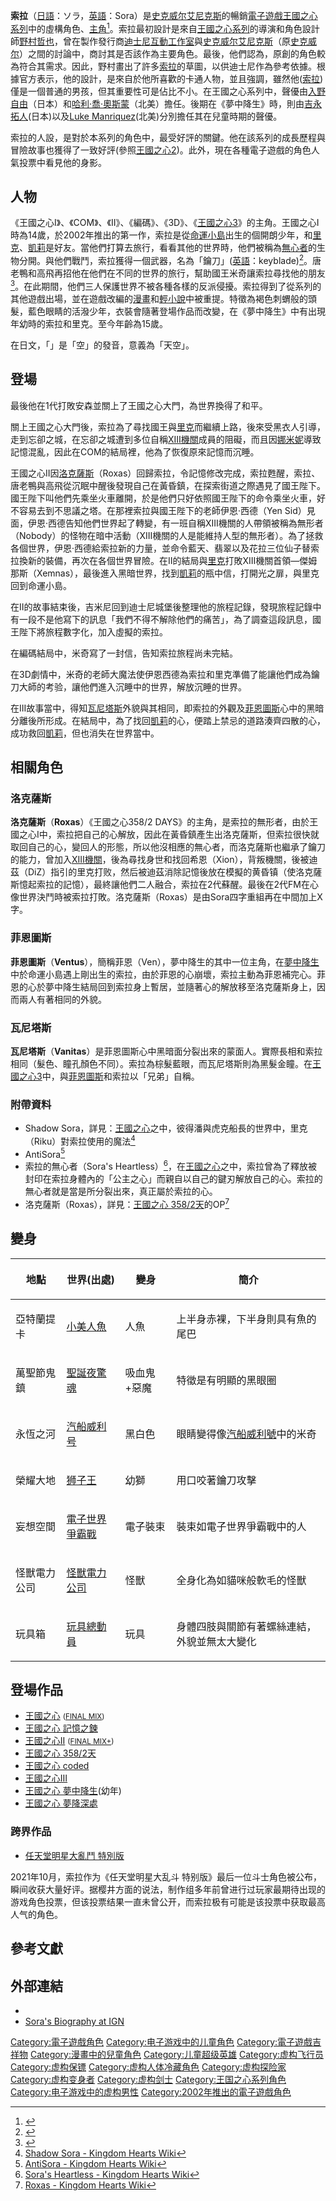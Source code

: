 {{Rough translation}}
{{noteTA
| G1=Games
| G2=Square Enix
| G3=Disney
}}
{{Infobox character
|name=索拉
|image=[[File:Sora_KHII_(Art).png|220px]]
|caption=索拉在《[[王國之心II|王國之心II]]》中的造型，藝術概念來自[[野村哲也|野村哲也]]
|series=[[王國之心系列|王國之心系列]]
|first=《[[王國之心|王國之心]]》（2002年）
|creator=[[野村哲也|野村哲也]]
|artist=野村哲也
|voice={{ubl
|'''日语：'''
|[[入野自由|入野自由]]<br/>吉永拓人（幼年）
|'''英语：'''
|[[哈利·喬·奧斯蒙|哈利·喬·奧斯蒙]]<br/>Luke Manriquez（幼年）
}}
|class = 鑰刃使者
|weapon=[[鑰刀|鑰刀]]
|home=命運之島
}}

'''索拉'''（[[日語|日語]]：ソラ，[[英語|英語]]：Sora）是[[史克威尔艾尼克斯|史克威尔艾尼克斯]]的暢銷[[電子遊戲|電子遊戲]][[王國之心系列|王國之心系列]]中的虛構角色、[[主角|主角]]<ref name="GS-CompanyLine">{{cite web|url=http://www.gamespot.com/ps2/adventure/kingdomhearts/news.html?sid=2761861|author=Gerstmann, Jeff|date=2001-05-17|publisher=[[GameSpot|GameSpot]]|title=E3 2001: Square announces Disney RPG for PS2|accessdate=2007-05-13|archive-date=2012-01-25|archive-url=https://www.webcitation.org/64xJkmmWf?url=http://www.gamespot.com/news/e3-2001-square-announces-disney-rpg-for-ps2-2761861|dead-url=no}}</ref>。索拉最初設計是來自[[王國之心系列|王國之心系列]]的導演和角色設計師[[野村哲也|野村哲也]]，曾在製作發行商[[迪士尼互動|迪士尼互動工作室]]與[[史克威尔艾尼克斯|史克威尔艾尼克斯]]（原[[史克威尔|史克威尔]]）之間的討論中，商討其是否該作為主要角色。最後，他們認為，原創的角色較為符合其需求。因此，野村畫出了許多[[索拉|索拉]]的草圖，以供迪士尼作為參考依據。根據官方表示，他的設計，是來自於他所喜歡的卡通人物，並且強調，雖然他([[索拉|索拉]])僅是一個普通的男孩，但其重要性可是佔比不小。在王國之心系列中，聲優由[[入野自由|入野自由]]（日本）和[[哈利·喬·奧斯蒙|哈利·喬·奧斯蒙]]（北美）擔任。後期在《夢中降生》時，則由[[吉永拓人|吉永拓人]](日本)以及[[Luke_Manriquez|Luke Manriquez]](北美)分別擔任其在兒童時期的聲優。

索拉的人設，是對於本系列的角色中，最受好評的關鍵。他在該系列的成長歷程與冒險故事也獲得了一致好評(參照[[王國之心2|王國之心2]])。此外，現在各種電子遊戲的角色人氣投票中看見他的身影。

== 人物 ==
《王國之心I》、《COM》、《II》、《編碼》、《3D》、《[[王國之心3|王國之心3]]》的主角。王國之心I時為14歲，於2002年推出的第一作，索拉是從[[王國之心世界列表|命運小島]]出生的個開朗少年，和[[里克_(王國之心)|里克]]、[[凱莉_(王國之心)|凱莉]]是好友。當他們打算去旅行，看看其他的世界時，他們被稱為[[無心者|無心者]]的生物分開。與他們戰鬥，索拉獲得一個武器，名為「鑰刀」([[英語|英語]]：keyblade)<ref>{{cite book |author=[[Square_Co.,_Ltd.|Square Co., Ltd.]] |year=2002 |title=Kingdom Hearts Instruction Booklet |publisher=Square Co., Ltd.}}</ref>。唐老鴨和高飛再招他在他們在不同的世界的旅行，幫助國王米奇讓索拉尋找他的朋友<ref>{{cite video game| title = Kingdom Hearts| developer = Square | publisher = Square Electronic Arts | date= 2002-11-15 |platform= PlayStation 2|quote='''King Mickey's Note:''' Donald, Sorry to rush off without sayin’ goodbye, but there’s big trouble brewin’. Not sure why, but the stars have been blinkin’ out, one by one. And that means disaster can’t be far behind. I hate to leave you all but I’ve gotta go check into it. There’s someone with a “key”—the key to our survival. So I need you and Goofy to find him, and stick with him. Got it? We need that key or we’re doomed! So go to Traverse Town and find Leon. He’ll point you in the right direction. P.S. Would ya apologize to Minnie for me? Thanks, pal.}}</ref>。在此期間，他們三人保護世界不被各種各樣的反派侵擾。索拉得到了從系列的其他遊戲出場，並在遊戲改編的[[漫畫|漫畫]]和[[輕小說|輕小說]]中被重提。特徵為褐色刺蝟般的頭髮，藍色眼睛的活潑少年，衣裝會隨著登場作品而改變，在《夢中降生》中有出現年幼時的索拉和里克。至今年齡為15歲。

在日文，「{{lang|ja|ソラ}}」是「空」的發音，意義為「天空」。

== 登場 ==
最後他在1代打敗安森並關上了王國之心大門，為世界換得了和平。

關上王國之心大門後，索拉為了尋找國王與[[里克_(王國之心)|里克]]而繼續上路，後來受黑衣人引導，走到忘卻之城，在忘卻之城遭到多位自稱[[XIII機關|XIII機關]]成員的阻礙，而且因[[娜米妮_(王國之心)|娜米妮]]導致記憶混亂，因此在COM的結局裡，他為了恢復原來記憶而沉睡。

王國之心II因[[洛克薩斯|洛克薩斯]]（Roxas）回歸索拉，令記憶修改完成，索拉甦醒，索拉、唐老鴨與高飛從沉眠中醒後發現自己在黃昏鎮，在探索街道之際遇見了國王陛下。國王陛下叫他們先乘坐火車離開，於是他們只好依照國王陛下的命令乘坐火車，好不容易去到不思議之塔。在那裡索拉與國王陛下的老師伊恩·西德（Yen Sid）見面，伊恩·西德告知他們世界起了轉變，有一班自稱XIII機關的人帶領被稱為無形者（Nobody）的怪物在暗中活動（XIII機關的人是能維持人型的無形者）。為了拯救各個世界，伊恩·西德給索拉新的力量，並命令藍天、翡翠以及花拉三位仙子替索拉換新的裝備，再次在各個世界冒險。在II的結局與[[里克_(王國之心)|里克]]打敗XIII機關首領—傑姆那斯（Xemnas），最後進入黑暗世界，找到[[凱莉|凱莉]]的瓶中信，打開光之扉，與里克回到命運小島。

在II的故事結束後，吉米尼回到迪士尼城堡後整理他的旅程記錄，發現旅程記錄中有一段不是他寫下的訊息「我們不得不解除他們的痛苦」，為了調查這段訊息，國王陛下將旅程數字化，加入虛擬的索拉。

在編碼結局中，米奇寫了一封信，告知索拉旅程尚未完結。

在3D劇情中，米奇的老師大魔法使伊恩西德為索拉和里克準備了能讓他們成為鑰刀大師的考验，讓他們進入沉睡中的世界，解放沉睡的世界。

在III故事當中，得知[[瓦尼塔斯|瓦尼塔斯]]外貌與其相同，即索拉的外觀及[[菲恩圖斯|菲恩圖斯]]心中的黑暗分離後所形成。在結局中，為了找回[[凱莉|凱莉]]的心，便踏上禁忌的道路湊齊四散的心，成功救回[[凱莉|凱莉]]，但也消失在世界當中。

== 相關角色 ==
=== 洛克薩斯 ===
{{main|洛克薩斯 (王國之心)}}
'''洛克薩斯'''（'''Roxas'''）《王國之心358/2 DAYS》的主角，是索拉的無形者，由於王國之心I中，索拉把自己的心解放，因此在黃昏鎮產生出洛克薩斯，但索拉很快就取回自己的心，變回人的形態，所以他沒相應的無心者，而洛克薩斯也繼承了鑰刀的能力，曾加入[[XIII機關|XIII機關]]，後為尋找身世和找回希恩（Xion），背叛機關，後被迪茲（DiZ）指引的里克打败，然后被迪茲消除記憶後放在模擬的黄昏镇（使洛克薩斯憶起索拉的記憶），最終讓他們二人融合，索拉在2代蘇醒。最後在2代FM在心像世界決鬥時被索拉打敗。洛克薩斯（Roxas）是由Sora四字重組再在中間加上X字。

=== 菲恩圖斯 ===
{{main|菲恩圖斯}}
'''菲恩圖斯'''（'''Ventus'''），簡稱菲恩（Ven），夢中降生的其中一位主角，在[[王國之心_夢中降生|夢中降生]]中於命運小島遇上剛出生的索拉，由於菲恩的心崩壞，索拉主動為菲恩補完心。菲恩的心於夢中降生結局回到索拉身上暫居，並隨著心的解放移至洛克薩斯身上，因而兩人有著相同的外貌。

=== 瓦尼塔斯 ===
{{main|瓦尼塔斯}}
'''瓦尼塔斯'''（'''Vanitas'''）是菲恩圖斯心中黑暗面分裂出來的蒙面人。實際長相和索拉相同（髮色、瞳孔顏色不同）。索拉為棕髮藍眼，而瓦尼塔斯則為黑髮金瞳。在[[王國之心3|王國之心3]]中，與[[菲恩圖斯|菲恩圖斯]]和索拉以「兄弟」自稱。

=== 附帶資料 ===
* Shadow Sora，詳見：[[王國之心|王國之心]]之中，彼得潘與虎克船長的世界中，里克（Riku）對索拉使用的魔法<ref>[http://kingdomhearts.wikia.com/wiki/Shadow_Sora Shadow Sora - Kingdom Hearts Wiki]</ref>
* AntiSora<ref>[http://kingdomhearts.wikia.com/wiki/AntiSora AntiSora - Kingdom Hearts Wiki]</ref>
* 索拉的無心者（Sora's Heartless）<ref>[http://kingdomhearts.wikia.com/wiki/Sora%27s_Heartless Sora's Heartless - Kingdom Hearts Wiki]</ref>，在[[王國之心|王國之心]]之中，索拉曾為了釋放被封印在索拉身體內的「公主之心」而親自以自己的鍵刃解放自己的心。索拉的無心者就是當是所分裂出來，真正屬於索拉的心。
* 洛克薩斯（Roxas），詳見：[[王國之心_358/2天|王國之心 358/2天]]的OP<ref>[http://kingdomhearts.wikia.com/wiki/Roxas Roxas - Kingdom Hearts Wiki]</ref>

== 變身 ==
{| border="1" class="wikitable" width="100%"
|- 
! 地點 !! 世界(出處) !! 變身 !! 簡介
|- 
| 亞特蘭提卡 || [[小美人魚|小美人魚]] || 人魚 || 上半身赤裸，下半身則具有魚的尾巴
|- 
| 萬聖節鬼鎮 || [[聖誕夜驚魂_(電影)|聖誕夜驚魂]] || 吸血鬼+惡魔 || 特徵是有明顯的黑眼圈
|- 
| 永恆之河 || [[汽船威利号|汽船威利号]] || 黑白色 ||眼睛變得像[[汽船威利號|汽船威利號]]中的米奇
|- 
| 榮耀大地|| [[狮子王|狮子王]] || 幼獅|| 用口咬著鑰刀攻擊
|- 
| 妄想空間 || [[電子世界爭霸戰|電子世界爭霸戰]] || 電子裝束|| 裝束如電子世界爭霸戰中的人

|-
| 怪獸電力公司|| [[怪獸電力公司|怪獸電力公司]] || 怪獸|| 全身化為如貓咪般軟毛的怪獸
|-
| 玩具箱|| [[玩具總動員|玩具總動員]] || 玩具|| 身體四肢與關節有著螺絲連結，外貌並無太大變化
|}

== 登場作品 ==
*[[王國之心|王國之心]] <small>([[王國之心#王國之心_FINAL_MIX|FINAL MIX]])</small>
*[[王國之心_記憶之鍊|王國之心 記憶之鍊]]
*[[王國之心II|王國之心II]] <small>([[王國之心II#王國之心II_FINAL_MIX+|FINAL MIX+]])</small>
*[[王國之心_358/2天|王國之心 358/2天]]
*[[王國之心_coded|王國之心 coded]]
*[[王國之心III|王國之心Ⅲ]]
*[[王國之心_夢中降生|王國之心 夢中降生]](幼年)
*[[王國之心_夢降深處|王國之心 夢降深處]]

=== 跨界作品 ===
*[[任天堂明星大亂鬥_特別版|任天堂明星大亂鬥 特別版]]

2021年10月，索拉作为《任天堂明星大乱斗 特别版》最后一位斗士角色被公布，瞬间收获大量好评。据樱井方面的说法，制作组多年前曾进行过玩家最期待出现的游戏角色投票，但该投票结果一直未曾公开，而索拉极有可能是该投票中获取最高人气的角色。

== 參考文獻 ==
<div class="references-small">
<references></references>
</div>

== 外部連結 ==
*{{imdb character|0006158|Sora}}
*[https://web.archive.org/web/20071113211632/http://stars.ign.com/objects/965/965214_biography.html Sora's Biography at IGN]

{{王國之心系列}}
{{任天堂明星大亂鬥系列}}

{{DEFAULTSORT:Sora}}
[[Category:電子遊戲角色|Category:電子遊戲角色]]
[[Category:电子游戏中的儿童角色|Category:电子游戏中的儿童角色]]
[[Category:電子遊戲吉祥物|Category:電子遊戲吉祥物]]
[[Category:漫畫中的兒童角色|Category:漫畫中的兒童角色]]
[[Category:儿童超级英雄|Category:儿童超级英雄]]
[[Category:虚构飞行员|Category:虚构飞行员]]
[[Category:虚构保镖|Category:虚构保镖]]
[[Category:虚构人体冷藏角色|Category:虚构人体冷藏角色]]
[[Category:虚构探险家|Category:虚构探险家]]
[[Category:虚构变身者|Category:虚构变身者]]
[[Category:虚构剑士|Category:虚构剑士]]
[[Category:王国之心系列角色|Category:王国之心系列角色]]
[[Category:电子游戏中的虚构男性|Category:电子游戏中的虚构男性]]
[[Category:2002年推出的電子遊戲角色|Category:2002年推出的電子遊戲角色]]